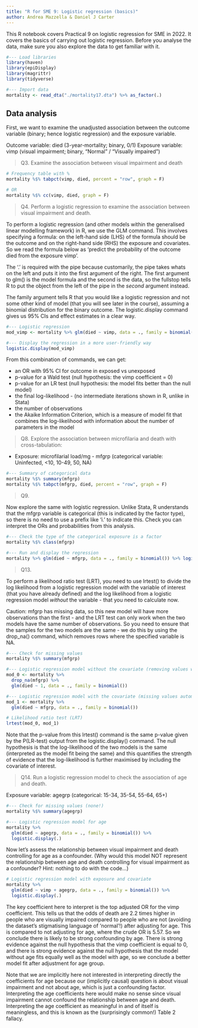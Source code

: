 ---
title: "R for SME 9: Logistic regression (basics)"
author: Andrea Mazzella & Daniel J Carter
---

This R notebook covers Practical 9 on logistic regression for SME in 2022. It covers the basics of carrying out logistic regression. Before you analyse the data, make sure you also explore the data to get familiar with it.


```{r}
#--- Load libraries
library(haven)
library(epiDisplay)
library(magrittr)
library(tidyverse)

#--- Import data
mortality <- read_dta("./mortality17.dta") %>% as_factor(.)
```

## Data analysis

First, we want to examine the unadjusted association between the outcome variable (binary; hence logistic regression) and the exposure variable.

Outcome variable: died (3-year-mortality; binary, 0/1)
Exposure variable: vimp (visual impairment; binary, "Normal" / "Visually impaired")

> Q3. Examine the association between visual impairment and death

```{r}
# Frequency table with %
mortality %$% tabpct(vimp, died, percent = "row", graph = F)

# OR
mortality %$% cc(vimp, died, graph = F)
```

> Q4. Perform a logistic regression to examine the association between visual impairment and death.

To perform a logistic regression (and other models within the generalised linear modelling framework) in R, we use the GLM command. This involves specifying a formula: on the left-hand side (LHS) of the formula should be the outcome and on the right-hand side (RHS) the exposure and covariates. So we read the formula below as 'predict the probability of the outcome died from the exposure vimp'. 

The '.' is required with the pipe because customarily, the pipe takes whats on the left and puts it into the first argument of the right. The first argument to glm() is the model formula and the second is the data, so the fullstop tells R to put the object from the left of the pipe in the _second_ argument instead.

The family argument tells R that you would like a logistic regression and not some other kind of model (that you will see later in the course), assuming a binomial distribution for the binary outcome. The logistic.display command gives us 95% CIs and effect estimates in a clear way.


```{r Logistic regression of a binary exposure}
#--- Logistic regression
mod_vimp <- mortality %>% glm(died ~ vimp, data = ., family = binomial())

#--- Display the regression in a more user-friendly way
logistic.display(mod_vimp)
```

From this combination of commands, we can get:

- an OR with 95% CI for outcome in exposed vs unexposed
- p-value for a Wald test (null hypothesis: the vimp coefficient = 0) 
- p-value for an LR test (null hypothesis: the model fits better than the null model)
- the final log-likelihood - (no intermediate iterations shown in R, unlike in Stata)
- the number of observations
- the Akaike Information Criterion, which is a measure of model fit that combines the log-likelihood with information about the number of parameters in the model

> Q8. Explore the association between microfilaria and death with cross-tabulation:

- Exposure: microfilarial load/mg - mfgrp (categorical variable: Uninfected, <10, 10-49, 50, NA)
```{r}
#--- Summary of categorical data
mortality %$% summary(mfgrp)
mortality %$% tabpct(mfgrp, died, percent = "row", graph = F)
```

>Q9.

Now explore the same with logistic regression. Unlike Stata, R understands that the mfgrp variable is categorical (this is indicated by the factor type), so there is no need to use a prefix like 'i.' to indicate this. Check you can interpret the ORs and probabilities from this analysis.

```{r}
#--- Check the type of the categorical exposure is a factor
mortality %$% class(mfgrp)

#--- Run and display the regression
mortality %>% glm(died ~ mfgrp, data = ., family = binomial()) %>% logistic.display(.)
```

> Q13.

To perform a likelihood ratio test (LRT), you need to use lrtest() to divide the log likelihood from a logistic regression model *with* the variable of interest (that you have already defined) and the log likelihood from a logistic regression model *without* the variable - that you need to calculate now.

Caution: mfgrp has missing data, so this new model will have more observations than the first - and the LRT test can only work when the two models have the same number of observations. So you need to ensure that the samples for the two models are the same - we do this by using the drop_na() command, which removes rows where the specified variable is NA. 

```{r}
#--- Check for missing values
mortality %$% summary(mfgrp)

#--- Logistic regression model without the covariate (removing values with missing mfgrp)
mod_0 <- mortality %>% 
  drop_na(mfgrp) %>% 
  glm(died ~ 1, data = ., family = binomial())

#--- Logistic regression model with the covariate (missing values automatically removed)
mod_1 <- mortality %>% 
  glm(died ~ mfgrp, data = ., family = binomial())

# Likelihood ratio test (LRT)
lrtest(mod_0, mod_1)
```

Note that the p-value from this lrtest() command is the same p-value given by the P(LR-test) output from the logistic.display() command. The null hypothesis is that the log-likelihood of the two models is the same (interpreted as the model fit being the same) and this quantifies the strength of evidence that the log-likelihood is further maximised by including the covariate of interest.

> Q14. Run a logistic regression model to check the association of age and death.

Exposure variable: agegrp (categorical: 15-34, 35-54, 55-64, 65+)

```{r}
#--- Check for missing values (none!)
mortality %$% summary(agegrp)

#--- Logistic regression model for age
mortality %>% 
  glm(died ~ agegrp, data = ., family = binomial()) %>% 
  logistic.display(.)
```

Now let's assess the relationship between visual impairment and death controlling for age as a confounder. (Why would this model NOT represent the relationship between age and death controlling for visual impairment as a confounder? Hint: nothing to do with the code...)

```{r}
# Logistic regression model with exposure and covariate
mortality %>%
  glm(died ~ vimp + agegrp, data = ., family = binomial()) %>% 
  logistic.display(.)
```
The key coefficient here to interpret is the top adjusted OR for the vimp coefficient. This tells us that the odds of death are 2.2 times higher in people who are visually impaired compared to people who are not (avoiding the dataset's stigmatising language of 'normal'!) after adjusting for age. This is compared to not adjusting for age, where the crude OR is 5.57. So we conclude there is likely to be strong confounding by age. There is strong evidence against the null hypothesis that the vimp coefficient is equal to 0, and there is strong evidence against the null hypothesis that the model without age fits equally well as the model with age, so we conclude a better model fit after adjustment for age group. 

Note that we are implicitly here not interested in interpreting directly the coefficients for age because our (implicitly causal) question is about visual impairment and not about age, which is just a confounding factor. Interpreting the age coefficients here would make no sense since visual impairment cannot confound the relationship between age and death. Interpreting the age coefficient as meaningful in and of itself is meaningless, and this is known as the (surprisingly common!) Table 2 fallacy.
